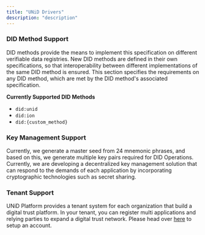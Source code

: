 ```yaml
---
title: "UNiD Drivers"
description: "description"
---
```


### DID Method Support

DID methods provide the means to implement this specification on different verifiable data registries.
New DID methods are defined in their own specifications, so that interoperability between different implementations of the same DID method is ensured.
This section specifies the requirements on any DID method, which are met by the DID method's associated specification.

**Currently Supported DID Methods**
- `did:unid`
- `did:ion`
- `did:{custom_method}`


### Key Management Support

Currently, we generate a master seed from 24 mnemonic phrases, and based on this, we generate multiple key pairs required for DID Operations. Currently, we are developing a decentralized key management solution that can respond to the demands of each application by incorporating cryptographic technologies such as secret sharing.

### Tenant Support

UNiD Platform provides a tenant system for each organization that build a digital trust platform. In your tenant, you can register multi applications and relying parties to expand a digital trust network. Please head over [here](https://tenant.getunid.io) to setup an account.
